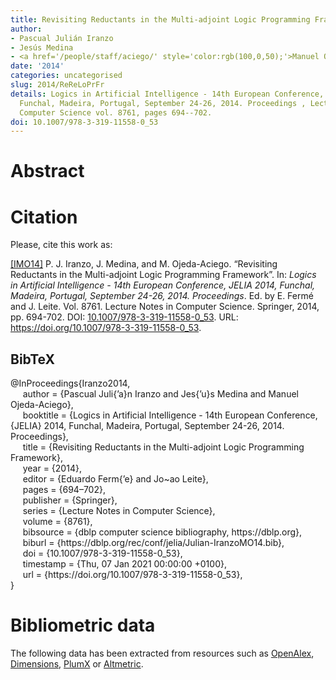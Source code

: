 ```yaml
---
title: Revisiting Reductants in the Multi-adjoint Logic Programming Framework
author:
- Pascual Julián Iranzo
- Jesús Medina
- <a href='/people/staff/aciego/' style='color:rgb(100,0,50);'>Manuel Ojeda-Aciego</a>
date: '2014'
categories: uncategorised
slug: 2014/ReReLoPrFr
details: Logics in Artificial Intelligence - 14th European Conference, {JELIA} 2014,
  Funchal, Madeira, Portugal, September 24-26, 2014. Proceedings , Lecture Notes in
  Computer Science vol. 8761, pages 694--702.
doi: 10.1007/978-3-319-11558-0_53
---
```




# Abstract










# Citation
Please, cite this work as:


<a name=bib-Iranzo2014></a>[[IMO14]](#cite-Iranzo2014) P. J. Iranzo, J. Medina, and M. Ojeda-Aciego. “Revisiting Reductants in the Multi-adjoint Logic Programming Framework”. In: _Logics in Artificial Intelligence - 14th European Conference, JELIA 2014, Funchal, Madeira, Portugal, September 24-26, 2014. Proceedings_. Ed. by E. Fermé and J. Leite. Vol. 8761. Lecture Notes in Computer Science. Springer, 2014, pp. 694-702. DOI: [10.1007/978-3-319-11558-0\_53](https://doi.org/10.1007%2F978-3-319-11558-0%5C_53). URL: [https://doi.org/10.1007/978-3-319-11558-0\_53](https://doi.org/10.1007/978-3-319-11558-0\_53).

::: {.callout-note appearance="minimal" collapse=true}

## BibTeX

@InProceedings{Iranzo2014,<br>&nbsp;&nbsp;&nbsp;&nbsp;  author = {Pascual Juli{\a'a}n Iranzo and Jes{\a'u}s Medina and Manuel Ojeda-Aciego},<br>&nbsp;&nbsp;&nbsp;&nbsp;  booktitle = {Logics in Artificial Intelligence - 14th European Conference, {JELIA} 2014, Funchal, Madeira, Portugal, September 24-26, 2014. Proceedings},<br>&nbsp;&nbsp;&nbsp;&nbsp;  title = {Revisiting Reductants in the Multi-adjoint Logic Programming Framework},<br>&nbsp;&nbsp;&nbsp;&nbsp;  year = {2014},<br>&nbsp;&nbsp;&nbsp;&nbsp;  editor = {Eduardo Ferm{\a'e} and Jo~ao Leite},<br>&nbsp;&nbsp;&nbsp;&nbsp;  pages = {694--702},<br>&nbsp;&nbsp;&nbsp;&nbsp;  publisher = {Springer},<br>&nbsp;&nbsp;&nbsp;&nbsp;  series = {Lecture Notes in Computer Science},<br>&nbsp;&nbsp;&nbsp;&nbsp;  volume = {8761},<br>&nbsp;&nbsp;&nbsp;&nbsp;  bibsource = {dblp computer science bibliography, https://dblp.org},<br>&nbsp;&nbsp;&nbsp;&nbsp;  biburl = {https://dblp.org/rec/conf/jelia/Julian-IranzoMO14.bib},<br>&nbsp;&nbsp;&nbsp;&nbsp;  doi = {10.1007/978-3-319-11558-0\_53},<br>&nbsp;&nbsp;&nbsp;&nbsp;  timestamp = {Thu, 07 Jan 2021 00:00:00 +0100},<br>&nbsp;&nbsp;&nbsp;&nbsp;  url = {https://doi.org/10.1007/978-3-319-11558-0\_53},<br>}

:::



# Bibliometric data


The following data has been extracted from resources such as [OpenAlex](https://openalex.org/), [Dimensions](https://app.dimensions.ai/), [PlumX](https://www.elsevier.com/insights/metrics/plumx) or [Altmetric](https://www.altmetric.com/).

<div style="display: flex; justify-content: center; align-items: center; height: 100%;">
<span class="__dimensions_badge_embed__" data-doi="10.1007/978-3-319-11558-0_53" data-legend="always"></span></div><script async src="https://badge.dimensions.ai/badge.js" charset="utf-8"></script>

<div style="display: flex; justify-content: center; align-items: center; height: 100%;">
<a href="https://plu.mx/plum/a/?doi=10.1007/978-3-319-11558-0_53" class="plumx-details" data-site="plum" data-hide-when-empty="true">Revisiting Reductants in the Multi-adjoint Logic Programming Framework</a></div>

<div style="display: flex; justify-content: center; align-items: center; height: 100%;">
<script type="text/javascript" src="https://d1bxh8uas1mnw7.cloudfront.net/assets/embed.js"></script><div data-badge-type="medium-donut" class="altmetric-embed" data-badge-details="right" data-doi="10.1007/978-3-319-11558-0_53"></div></div>


## Cites

The following graph plots the number of cites received by this work from its publication, on a yearly basis.

```r
#| echo: false
#| results: asis
#| warning: false
#| message: false
source(here::here('scripts', 'manage_publications.R'))
df <- readRDS('citation_history.rds')
plot_citation_history(df)
```



## Papers citing this work

The following is a non-exhaustive list of papers that cite this work:


<a name=bib-Juli_n_Iranzo_2017></a>[[1]](#cite-Juli_n_Iranzo_2017) P. Julián-Iranzo, J. Medina, and M. Ojeda-Aciego. “On reductants in the framework of multi-adjoint logic programming”. In: _Fuzzy Sets and Systems_ 317 (Jun. 2017), p. 27–43. ISSN: 0165-0114. DOI: [10.1016/j.fss.2016.09.004](https://doi.org/10.1016%2Fj.fss.2016.09.004). URL: [http://dx.doi.org/10.1016/j.fss.2016.09.004](http://dx.doi.org/10.1016/j.fss.2016.09.004).

